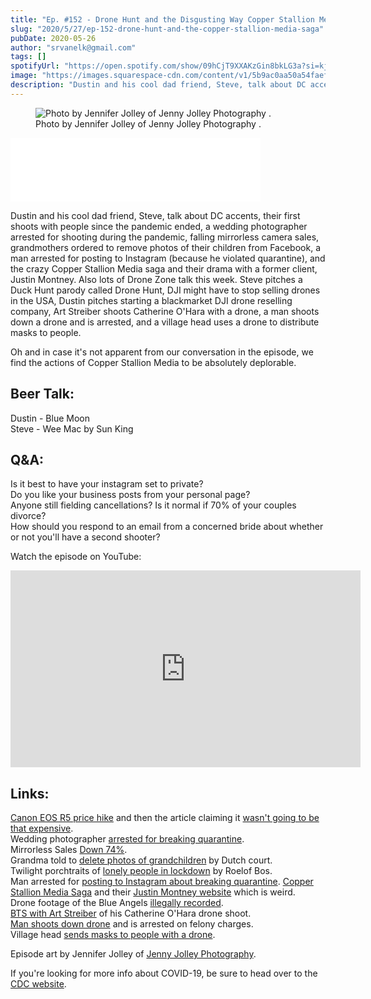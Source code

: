 ```yaml
---
title: "Ep. #152 - Drone Hunt and the Disgusting Way Copper Stallion Media Treated a Former Client"
slug: "2020/5/27/ep-152-drone-hunt-and-the-copper-stallion-media-saga"
pubDate: 2020-05-26
author: "srvanelk@gmail.com"
tags: []
spotifyUrl: "https://open.spotify.com/show/09hCjT9XXAKzGin8bkLG3a?si=kjRZvQ1JTb6Ov3HVzSSlWA"
image: "https://images.squarespace-cdn.com/content/v1/5b9ac0aa50a54faef024c950/1590618076138-I2QPAV8VBA2YJFKK8ZKX/Jennifer+Jolley+-+1.jpg?format=original"
description: "Dustin and his cool dad friend, Steve, talk about DC accents, their first shoots with people since the pandemic ended, a wedding photographer arrested for shooting during the pandemic, falling mirrorless camera sales, grandmothers ordered to remove photos of their children from Facebook, a man arrested for posting to Instagram (because he violated quarantine), and the crazy Copper Stallion Media saga and their drama with a former client, Justin Montney. Also lots of Drone Zone talk this week. Steve pitches a Duck Hunt parody called Drone Hunt, DJI might have to stop selling drones in the USA, Dustin pitches starting a blackmarket DJI drone reselling company, Art Streiber shoots Catherine O'Hara with a drone, a man shoots down a drone and is arrested, and a village head uses a drone to distribute masks to people."
---
```


<figure>
  <img src="https://images.squarespace-cdn.com/content/v1/5b9ac0aa50a54faef024c950/1590618076138-I2QPAV8VBA2YJFKK8ZKX/Jennifer+Jolley+-+1.jpg?format=original" alt=" Photo by Jennifer Jolley of  Jenny Jolley Photography . " />
  <figcaption>Photo by Jennifer Jolley of  Jenny Jolley Photography .</figcaption>
</figure>
<iframe class="embedly-embed" src="//cdn.embedly.com/widgets/media.html?src=https%3A%2F%2Fanchor.fm%2Fweddingphotohangover%2Fembed%2Fepisodes%2FEp--152---Drone-Hunt-and-the-Copper-Stallion-Media-Saga-eelg6v&display_name=Anchor+FM+Inc.&url=https%3A%2F%2Fanchor.fm%2Fweddingphotohangover%2Fepisodes%2FEp--152---Drone-Hunt-and-the-Copper-Stallion-Media-Saga-eelg6v&image=https%3A%2F%2Fd3t3ozftmdmh3i.cloudfront.net%2Fproduction%2Fpodcast_uploaded_episode400%2F805714%2F805714-1590619386839-af3b913e89e3c.jpg&key=61d05c9d54e8455ea7a9677c366be814&type=text%2Fhtml&schema=anchor&wmode=opaque" width="400" height="102" scrolling="no" title="Anchor FM Inc. embed" frameborder="0" allow="autoplay; fullscreen" allowfullscreen="true"></iframe>

Dustin and his cool dad friend, Steve, talk about DC accents, their first shoots with people since the pandemic ended, a wedding photographer arrested for shooting during the pandemic, falling mirrorless camera sales, grandmothers ordered to remove photos of their children from Facebook, a man arrested for posting to Instagram (because he violated quarantine), and the crazy Copper Stallion Media saga and their drama with a former client, Justin Montney. Also lots of Drone Zone talk this week. Steve pitches a Duck Hunt parody called Drone Hunt, DJI might have to stop selling drones in the USA, Dustin pitches starting a blackmarket DJI drone reselling company, Art Streiber shoots Catherine O'Hara with a drone, a man shoots down a drone and is arrested, and a village head uses a drone to distribute masks to people.

Oh and in case it's not apparent from our conversation in the episode, we find the actions of Copper Stallion Media to be absolutely deplorable.

## Beer Talk:  
Dustin - Blue Moon  
Steve - Wee Mac by Sun King

## Q&A:  
Is it best to have your instagram set to private?  
Do you like your business posts from your personal page?  
Anyone still fielding cancellations? Is it normal if 70% of your couples divorce?  
How should you respond to an email from a concerned bride about whether or not you'll have a second shooter?

Watch the episode on YouTube:

<iframe width="560" height="315" src="https://www.youtube.com/embed/C2_gfEV7FfY" frameborder="0" allow="autoplay; encrypted-media" allowfullscreen></iframe>

## Links:  
[Canon EOS R5 price hike](https://www.techradar.com/news/canon-eos-r5-listed-for-an-eye-watering-price-on-australian-retailers-website) and then the article claiming it [wasn't going to be that expensive](https://petapixel.com/2020/05/15/that-canon-eos-r5-price-leak-was-an-error-it-wont-cost-6700/).  
Wedding photographer [arrested for breaking quarantine](https://fstoppers.com/legal/wedding-photographer-charged-violating-coronavirus-emergency-order-after-485147).  
Mirrorless Sales [Down 74%](https://petapixel.com/2020/05/20/mirrorless-camera-sales-were-down-74-in-april-reports-bcn/).  
Grandma told to [delete photos of grandchildren](https://petapixel.com/2020/05/21/dutch-court-orders-woman-to-delete-photos-of-her-grandchildren-from-social-media/) by Dutch court.  
Twilight porchtraits of [lonely people in lockdown](https://petapixel.com/2020/05/22/striking-twilight-portraits-capture-the-loneliness-of-lockdown/) by Roelof Bos.  
Man arrested for [posting to Instagram about breaking quarantine](https://fstoppers.com/legal/man-arrested-hawaii-violating-quarantine-after-posting-instagram-487434). [Copper Stallion Media Saga](https://krdo.com/news/2020/05/21/texas-based-wedding-photographer-denying-refund-after-bride-to-bes-death-in-crash-on-hwy-24/) and their [Justin Montney website](http://www.justinmontney.com/) which is weird.  
Drone footage of the Blue Angels [illegally recorded](https://petapixel.com/2020/05/14/dangerous-and-illegal-footage-shows-drone-shockingly-close-to-blue-angels-during-flyover/).  
[BTS with Art Streiber](https://www.instagram.com/p/CAeDt_iBSi0/?utm_source=ig_web_button_share_sheet) of his Catherine O'Hara drone shoot.  
[Man shoots down drone](https://arstechnica.com/tech-policy/2020/05/minnesota-man-faces-felony-charges-for-shooting-down-drone/) and is arrested on felony charges.  
Village head [sends masks to people with a drone](https://www.hurriyetdailynews.com/village-head-uses-drone-to-distribute-face-masks-to-residents-154757).

Episode art by Jennifer Jolley of [Jenny Jolley Photography](https://jennyjolleyphotography.com/).

If you're looking for more info about COVID-19, be sure to head over to the [CDC website](https://www.cdc.gov/coronavirus/2019-ncov/index.html).
